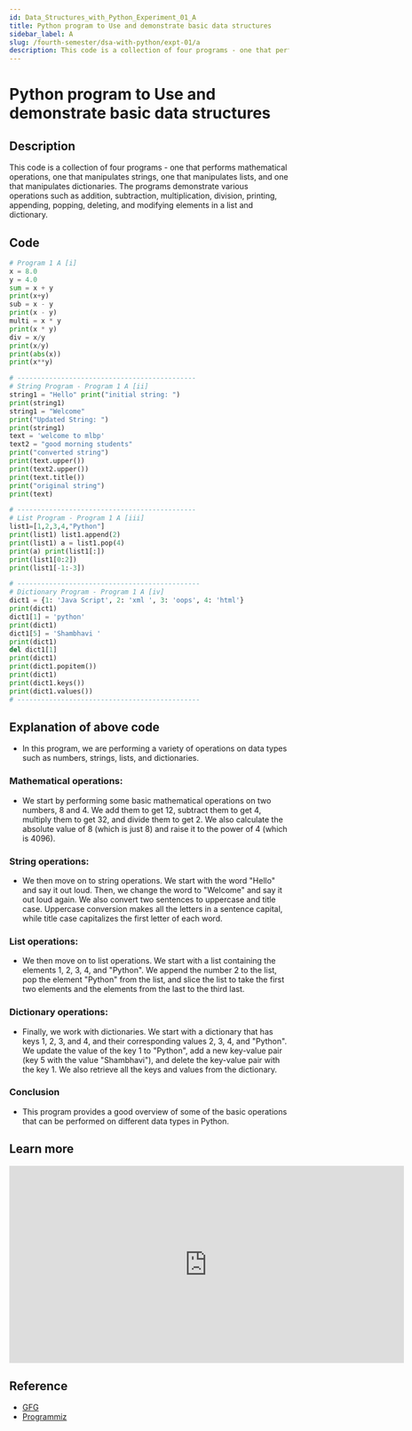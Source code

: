 ```yaml
---
id: Data_Structures_with_Python_Experiment_01_A
title: Python program to Use and demonstrate basic data structures
sidebar_label: A
slug: /fourth-semester/dsa-with-python/expt-01/a
description: This code is a collection of four programs - one that performs mathematical operations, one that manipulates strings, one that manipulates lists, and one that manipulates dictionaries. The programs demonstrate various operations such as addition, subtraction, multiplication, division, printing, appending, popping, deleting, and modifying elements in a list and dictionary.
---
```


# Python program to Use and demonstrate basic data structures

## Description

This code is a collection of four programs - one that performs mathematical operations, one that manipulates strings, one that manipulates lists, and one that manipulates dictionaries. The programs demonstrate various operations such as addition, subtraction, multiplication, division, printing, appending, popping, deleting, and modifying elements in a list and dictionary.

## Code

```python title="program1a.py"
# Program 1 A [i] 
x = 8.0 
y = 4.0 
sum = x + y 
print(x+y) 
sub = x - y 
print(x - y) 
multi = x * y 
print(x * y) 
div = x/y 
print(x/y) 
print(abs(x)) 
print(x**y) 

# ---------------------------------------------
# String Program - Program 1 A [ii] 
string1 = "Hello" print("initial string: ") 
print(string1) 
string1 = "Welcome" 
print("Updated String: ") 
print(string1) 
text = 'welcome to mlbp' 
text2 = "good morning students" 
print("converted string") 
print(text.upper()) 
print(text2.upper()) 
print(text.title()) 
print("original string") 
print(text) 

# ---------------------------------------------
# List Program - Program 1 A [iii] 
list1=[1,2,3,4,"Python"] 
print(list1) list1.append(2) 
print(list1) a = list1.pop(4) 
print(a) print(list1[:]) 
print(list1[0:2]) 
print(list1[-1:-3]) 

# ----------------------------------------------
# Dictionary Program - Program 1 A [iv] 
dict1 = {1: 'Java Script', 2: 'xml ', 3: 'oops', 4: 'html'} 
print(dict1) 
dict1[1] = 'python' 
print(dict1) 
dict1[5] = 'Shambhavi ' 
print(dict1) 
del dict1[1] 
print(dict1) 
print(dict1.popitem()) 
print(dict1) 
print(dict1.keys()) 
print(dict1.values()) 
# ----------------------------------------------
```

## Explanation of above code

- In this program, we are performing a variety of operations on data types such as numbers, strings, lists, and dictionaries.

### Mathematical operations:

- We start by performing some basic mathematical operations on two numbers, 8 and 4. We add them to get 12, subtract them to get 4, multiply them to get 32, and divide them to get 2. We also calculate the absolute value of 8 (which is just 8) and raise it to the power of 4 (which is 4096).

### String operations:

- We then move on to string operations. We start with the word "Hello" and say it out loud. Then, we change the word to "Welcome" and say it out loud again. We also convert two sentences to uppercase and title case. Uppercase conversion makes all the letters in a sentence capital, while title case capitalizes the first letter of each word.

### List operations:

- We then move on to list operations. We start with a list containing the elements 1, 2, 3, 4, and "Python". We append the number 2 to the list, pop the element "Python" from the list, and slice the list to take the first two elements and the elements from the last to the third last.

### Dictionary operations:

- Finally, we work with dictionaries. We start with a dictionary that has keys 1, 2, 3, and 4, and their corresponding values 2, 3, 4, and "Python". We update the value of the key 1 to "Python", add a new key-value pair (key 5 with the value "Shambhavi"), and delete the key-value pair with the key 1. We also retrieve all the keys and values from the dictionary.

### Conclusion

- This program provides a good overview of some of the basic operations that can be performed on different data types in Python.

## Learn more

<iframe width="711" height="355" src="https://www.youtube.com/embed/C_XRxLPGbUw" title="Lec-21: Python List Operations | Slicing, Membership, Repetition, Concat with examples" frameborder="0" allow="accelerometer; autoplay; clipboard-write; encrypted-media; gyroscope; picture-in-picture; web-share" allowfullscreen></iframe>

## Reference

- [GFG](https://www.geeksforgeeks.org/make-simple-calculator-using-python/)
- [Programmiz](https://www.programiz.com/python-programming/examples/calculator)
